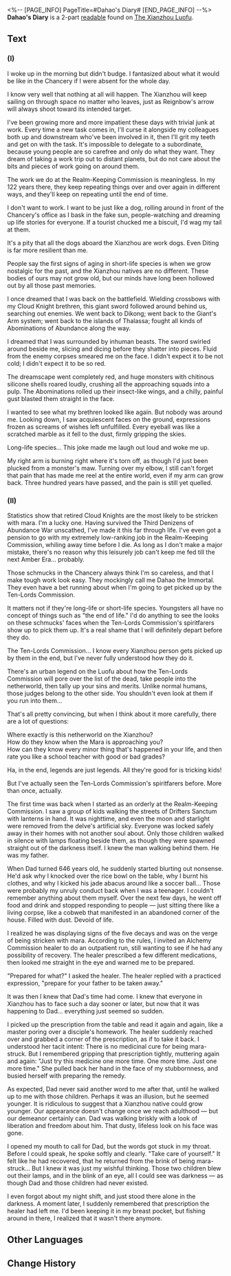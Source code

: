 <%-- [PAGE_INFO]
PageTitle=#Dahao's Diary#
[END_PAGE_INFO] --%>
{{Readable Infobox
|id           = 189
|partIds      = 190406;190407
|title        = 
|image        = Item Xianzhou Parchment.png
|world        = The Xianzhou Luofu
|parts        = 2
|author       = <!--to be added-->
|description  = The diary of the official at the Exalting Sanctum's Realm-Keeping Commission Chancery, Dahao. Includes stories of his long life.
|part1        = (I)
|source1      = {{cx|Source missing}}
|part2        = (II)
|source2      = {{cx|Source missing}}
|characters   = 
|factions     = 
}}
'''Dahao's Diary''' is a 2-part [[readable]] found on [[The Xianzhou Luofu]].
<!--
==Location==
{{Map Embed|<map name>|<marker id>}}
-->
==Text==
===(I)===
{{Size|32|'''October 32'''}}

I woke up in the morning but didn't budge. I fantasized about what it would be like in the Chancery if I were absent for the whole day.

I know very well that nothing at all will happen. The Xianzhou will keep sailing on through space no matter who leaves, just as Reignbow's arrow will always shoot toward its intended target.

I've been growing more and more impatient these days with trivial junk at work. Every time a new task comes in, I'll curse it alongside my colleagues both up and downstream who've been involved in it, then I'll grit my teeth and get on with the task. It's impossible to delegate to a subordinate, because young people are so carefree and only do what they want. They dream of taking a work trip out to distant planets, but do not care about the bits and pieces of work going on around them.

The work we do at the Realm-Keeping Commission is meaningless. In my 122 years there, they keep repeating things over and over again in different ways, and they'll keep on repeating until the end of time.

I don't want to work. I want to be just like a dog, rolling around in front of the Chancery's office as I bask in the fake sun, people-watching and dreaming up life stories for everyone. If a tourist chucked me a biscuit, I'd wag my tail at them.

It's a pity that all the dogs aboard the Xianzhou are work dogs. Even Diting is far more resilient than me.


{{Size|32|'''November 2'''}}

People say the first signs of aging in short-life species is when we grow nostalgic for the past, and the Xianzhou natives are no different. These bodies of ours may not grow old, but our minds have long been hollowed out by all those past memories.

I once dreamed that I was back on the battlefield. Wielding crossbows with my Cloud Knight brethren, this giant sword followed around behind us, searching out enemies. We went back to Dikong; went back to the Giant's Arm system; went back to the islands of Thalassa; fought all kinds of Abominations of Abundance along the way.

I dreamed that I was surrounded by inhuman beasts. The sword swirled around beside me, slicing and dicing before they shatter into pieces. Fluid from the enemy corpses smeared me on the face. I didn't expect it to be not cold; I didn't expect it to be so red.

The dreamscape went completely red, and huge monsters with chitinous silicone shells roared loudly, crushing all the approaching squads into a pulp. The Abominations rolled up their insect-like wings, and a chilly, painful gust blasted them straight in the face.

I wanted to see what my brethren looked like again. But nobody was around me. Looking down, I saw acquiescent faces on the ground, expressions frozen as screams of wishes left unfulfilled. Every eyeball was like a scratched marble as it fell to the dust, firmly gripping the skies.

Long-life species... This joke made me laugh out loud and woke me up.

My right arm is burning right where it's torn off, as though I'd just been plucked from a monster's maw. Turning over my elbow, I still can't forget that pain that has made me reel at the entire world, even if my arm can grow back. Three hundred years have passed, and the pain is still yet quelled.

===(II)===
{{Size|32|'''November 10'''}}

Statistics show that retired Cloud Knights are the most likely to be stricken with mara. I'm a lucky one. Having survived the Third Denizens of Abundance War unscathed, I've made it this far through life. I've even got a pension to go with my extremely low-ranking job in the Realm-Keeping Commission, whiling away time before I die. As long as I don't make a major mistake, there's no reason why this leisurely job can't keep me fed till the next Amber Era... probably.

Those schmucks in the Chancery always think I'm so careless, and that I make tough work look easy. They mockingly call me Dahao the Immortal. They even have a bet running about when I'm going to get picked up by the Ten-Lords Commission.

It matters not if they're long-life or short-life species. Youngsters all have no concept of things such as "the end of life." I'd do anything to see the looks on these schmucks' faces when the Ten-Lords Commission's spiritfarers show up to pick them up. It's a real shame that I will definitely depart before they do.

The Ten-Lords Commission... I know every Xianzhou person gets picked up by them in the end, but I've never fully understood how they do it.

There's an urban legend on the Luofu about how the Ten-Lords Commission will pore over the list of the dead, take people into the netherworld, then tally up your sins and merits. Unlike normal humans, those judges belong to the other side. You shouldn't even look at them if you run into them...

That's all pretty convincing, but when I think about it more carefully, there are a lot of questions:

Where exactly is this netherworld on the Xianzhou?<br />
How do they know when the Mara is approaching you?<br />
How can they know every minor thing that's happened in your life, and then rate you like a school teacher with good or bad grades?

Ha, in the end, legends are just legends. All they're good for is tricking kids!


{{Size|32|'''November 12'''}}

But I've actually seen the Ten-Lords Commission's spiritfarers before. More than once, actually.

The first time was back when I started as an orderly at the Realm-Keeping Commission. I saw a group of kids walking the streets of Drifters Sanctum with lanterns in hand. It was nighttime, and even the moon and starlight were removed from the delve's artificial sky. Everyone was locked safely away in their homes with not another soul about. Only those children walked in silence with lamps floating beside them, as though they were spawned straight out of the darkness itself. I knew the man walking behind them. He was my father.

When Dad turned 646 years old, he suddenly started blurting out nonsense. He'd ask why I knocked over the rice bowl on the table, why I burnt his clothes, and why I kicked his jade abacus around like a soccer ball... Those were probably my unruly conduct back when I was a teenager. I couldn't remember anything about them myself. Over the next few days, he went off food and drink and stopped responding to people &mdash; just sitting there like a living corpse, like a cobweb that manifested in an abandoned corner of the house. Filled with dust. Devoid of life.

I realized he was displaying signs of the five decays and was on the verge of being stricken with mara. According to the rules, I invited an Alchemy Commission healer to do an outpatient run, still wanting to see if he had any possibility of recovery. The healer prescribed a few different medications, then looked me straight in the eye and warned me to be prepared.

"Prepared for what?" I asked the healer. The healer replied with a practiced expression, "prepare for your father to be taken away."

It was then I knew that Dad's time had come. I knew that everyone in Xianzhou has to face such a day sooner or later, but now that it was happening to Dad... everything just seemed so sudden.

I picked up the prescription from the table and read it again and again, like a master poring over a disciple's homework. The healer suddenly reached over and grabbed a corner of the prescription, as if to take it back. I understood her tacit intent: There is no medicinal cure for being mara-struck. But I remembered gripping that prescription tightly, muttering again and again: "Just try this medicine one more time. One more time. Just one more time." She pulled back her hand in the face of my stubbornness, and busied herself with preparing the remedy.

As expected, Dad never said another word to me after that, until he walked up to me with those children. Perhaps it was an illusion, but he seemed younger. It is ridiculous to suggest that a Xianzhou native could grow younger. Our appearance doesn't change once we reach adulthood &mdash; but our demeanor certainly can. Dad was walking briskly with a look of liberation and freedom about him. That dusty, lifeless look on his face was gone.

I opened my mouth to call for Dad, but the words got stuck in my throat. Before I could speak, he spoke softly and clearly. "Take care of yourself." It felt like he had recovered, that he returned from the brink of being mara-struck... But I knew it was just my wishful thinking. Those two children blew out their lamps, and in the blink of an eye, all I could see was darkness &mdash; as though Dad and those children had never existed.

I even forgot about my night shift, and just stood there alone in the darkness. A moment later, I suddenly remembered that prescription the healer had left me. I'd been keeping it in my breast pocket, but fishing around in there, I realized that it wasn't there anymore.

<!--
==Trivia==
* 
-->
==Other Languages==
{{Other Languages
|en   = Dahao's Diary
|zhs  = 大毫的日记
|zht  = 大毫的日記
|ja   = 大毫の日記
|ko   = 대호의 일기
|es   = Diario de Dahao
|fr   = Journal de Dahao
|ru   = Дневник Дахао
|th   = ไดอารี่ของ Dahao
|vi   = Nhật Ký Của Dahao
|de   = Dahaos Tagebuch
|id   = Diari Dahao
|pt   = Diário de Dahao
}}

==Change History==
{{Change History|1.0}}